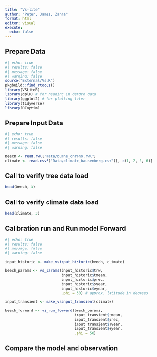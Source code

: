 ```yaml
---
title: "Vs-lite"
author: "Peter, James, Zanna"
format: html
editor: visual
execute: 
  echo: false
---
```


## Prepare Data

```r
#| echo: true
#| results: false
#| message: false
#| warning: false
source("External/Vs.R")
pkgbuild::find_rtools()
library(VSLiteR)
library(dplR) # for reading in dendro data
library(ggplot2) # for plotting later
library(tidyverse)
library(DEoptim)
```

## Prepare Input Data

```r
#| echo: true
#| results: false
#| message: false
#| warning: false

beech <- read.rwl("Data/buche_chrono.rwl")
climate <- read.csv2("Data/climate_bausenberg.csv")[, c(1, 2, 3, 6)]
```

## **Call to verify tree data load**

```r
head(beech, 3)
```

## **Call to verify climate data load**

```r
head(climate, 3)
```

## **Calibration run and Run model Forward**

```r
#| echo: true
#| results: false
#| message: false
#| warning: false

input_historic <- make_vsinput_historic(beech, climate)

beech_params <- vs_params(input_historic$trw,
                          input_historic$tmean,
                          input_historic$prec,
                          input_historic$syear,
                          input_historic$eyear,
                          .phi = 50) # approx. latitude in degrees

input_transient <- make_vsinput_transient(climate)

beech_forward <- vs_run_forward(beech_params,
                                input_transient$tmean,
                                input_transient$prec,
                                input_transient$syear,
                                input_transient$eyear,
                                .phi = 50)
```

## **Compare the model and observation**


